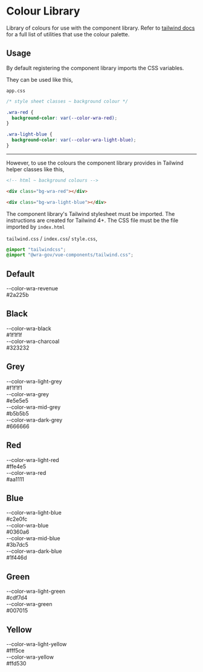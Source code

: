 
<Meta title="Resources/Colour library" />

# Colour Library

Library of colours for use with the component library. Refer to [tailwind docs](https://tailwindcss.com/docs/colors) for a full list of utilities that use the colour palette.

## Usage

By default registering the component library imports the CSS variables.

They can be used like this,

`app.css`

```css
/* style sheet classes ~ background colour */

.wra-red {
  background-color: var(--color-wra-red);
}

.wra-light-blue {
  background-color: var(--color-wra-light-blue);
}
```

---

However, to use the colours the component library provides in Tailwind helper
classes like this,

```html
<!-- html ~ background colours -->

<div class="bg-wra-red"></div>

<div class="bg-wra-light-blue"></div>
```

The component library's Tailwind stylesheet must be imported. The instructions
are created for Tailwind 4+. The CSS file must be the file imported by `index.html`

`tailwind.css` / `index.css`/ `style.css`,

```css
@import "tailwindcss";
@import "@wra-gov/vue-components/tailwind.css";
```

## Default

<div class="circle-row">
  <div class="circle-wrapper">
    <div class="circle bg-wra-revenue"></div>
    <div class="colour-name">--color-wra-revenue</div>
    <div class="colour-hex">#2a225b</div>
  </div>
</div>

## Black

<div class="circle-row">
<div class="circle-wrapper">
  <div class="circle bg-wra-black"></div>
  <div class="colour-name">--color-wra-black</div>
  <div class="colour-hex">#1f1f1f</div>
</div>

<div class="circle-wrapper">
  <div class="circle bg-wra-charcoal"></div>
  <div class="colour-name">--color-wra-charcoal</div>
  <div class="colour-hex">#323232</div>
</div>
</div>

## Grey

<div class="circle-row">
<div class="circle-wrapper">
  <div class="circle bg-wra-light-grey"></div>
  <div class="colour-name">--color-wra-light-grey</div>
  <div class="colour-hex">#f1f1f1</div>
</div>

<div class="circle-wrapper">
  <div class="circle bg-wra-grey"></div>
  <div class="colour-name">--color-wra-grey</div>
  <div class="colour-hex">#e5e5e5</div>
</div>

<div class="circle-wrapper">
  <div class="circle bg-wra-mid-grey"></div>
  <div class="colour-name">--color-wra-mid-grey</div>
  <div class="colour-hex">#b5b5b5</div>
</div>

<div class="circle-wrapper">
  <div class="circle bg-wra-dark-grey"></div>
  <div class="colour-name">--color-wra-dark-grey</div>
  <div class="colour-hex">#666666</div>
</div>
</div>

## Red

<div class="circle-row">
<div class="circle-wrapper">
  <div class="circle bg-wra-light-red"></div>
  <div class="colour-name">--color-wra-light-red</div>
  <div class="colour-hex">#ffe4e5</div>
</div>

<div class="circle-wrapper">
  <div class="circle bg-wra-red"></div>
  <div class="colour-name">--color-wra-red</div>
  <div class="colour-hex">#aa1111</div>
</div>
</div>

## Blue

<div class="circle-row">
<div class="circle-wrapper">
  <div class="circle bg-wra-light-blue"></div>
  <div class="colour-name">--color-wra-light-blue</div>
  <div class="colour-hex">#c2e0fc</div>
</div>

<div class="circle-wrapper">
  <div class="circle bg-wra-blue"></div>
  <div class="colour-name">--color-wra-blue</div>
  <div class="colour-hex">#0360a6</div>
</div>

<div class="circle-wrapper">
  <div class="circle bg-wra-mid-blue"></div>
  <div class="colour-name">--color-wra-mid-blue</div>
  <div class="colour-hex">#3b7dc5</div>
</div>

<div class="circle-wrapper">
  <div class="circle bg-wra-dark-blue"></div>
  <div class="colour-name">--color-wra-dark-blue</div>
  <div class="colour-hex">#1f446d</div>
</div>

</div>

## Green

<div class="circle-row">
<div class="circle-wrapper">
  <div class="circle bg-wra-light-green"></div>
  <div class="colour-name">--color-wra-light-green</div>
  <div class="colour-hex">#cdf7d4</div>
</div>

<div class="circle-wrapper">
  <div class="circle bg-wra-green"></div>
  <div class="colour-name">--color-wra-green</div>
  <div class="colour-hex">#007015</div>
</div>
</div>

## Yellow

<div class="circle-row">
<div class="circle-wrapper">
  <div class="circle bg-wra-light-yellow"></div>
  <div class="colour-name">--color-wra-light-yellow</div>
  <div class="colour-hex">#fff5ce</div>
</div>

<div class="circle-wrapper">
  <div class="circle bg-wra-yellow"></div>
  <div class="colour-name">--color-wra-yellow</div>
  <div class="colour-hex">#ffd530</div>
</div>
</div>

<style>
  {`
.circle {
  width: 100px;
  height: 100px;
  border-radius: 50%;
  outline: solid black 2px;
}

.circle-wrapper {
  display: flex;
  flex-direction: column;
  align-items: center;
  justify-content: center;
  width: 177px;
  padding: 16px 32px 16px 0px;
}

.circle-row {
  display: flex;
}

.colour-name {
  text-align: center;
  padding-top: 8px;
}

.colour-hex {
  text-align: center;
  font-weight: bold;
}
`}
</style>
